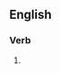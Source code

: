 ==English==

===Verb===
{{head|en|present participle}}

# {{present participle of|give out|lang=en|nocat=1}}